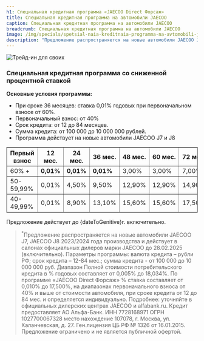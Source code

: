 ```yaml
---
h1: Специальная кредитная программа «JAECOO Direct Форсаж»
title: Специальная кредитная программа на автомобили JAECOO
caption: Специальная кредитная программа на автомобили JAECOO
breadcrumb: Специальная кредитная программа на автомобили JAECOO
image: /img/specials/spetsial-naia-kreditnaia-programma-na-avtomobili-jaecoo/thumb.webp
description: "Предложение распространяется на новые автомобили JAECOO J7, JAECOO J8 2023/2024 года производства и действует в салонах официальных дилеров марки JAECOO до 28.02.2025 (включительно)."
---
```



<picture>
	<source media="(min-width: 640px)" srcset="/img/specials/spetsial-naia-kreditnaia-programma-na-avtomobili-jaecoo/banner.webp" />
	<source media="(min-width: 320px)" srcset="/img/specials/spetsial-naia-kreditnaia-programma-na-avtomobili-jaecoo/thumb.webp" />
	<img src="/img/specials/spetsial-naia-kreditnaia-programma-na-avtomobili-jaecoo/banner.webp" class="w-full mb-10" alt="Трейд-ин для своих" />
</picture>

### **Специальная кредитная программа со сниженной процентной ставкой**

**Основные условия программы:**

<ul class="list-disc pl-5">
	<li>При сроке 36 месяцев: ставка 0,01% годовых при первоначальном взносе от 60%.</li>
	<li>Первоначальный взнос: от 40%</li>
	<li>Срок кредита: от 12 до 84 месяцев.</li>
	<li>Сумма кредита: от 100 000 до 10 000 000 рублей.</li>
	<li>Программа действует на новые автомобили JAECOO J7 и J8</li>
</ul>

<div class="overflow-auto min-w-full mt-14 mb-14">
	<table border="1" class="min-w-full w-full">
		<thead>
			<tr>
				<th>Первый взнос</th>
				<th><strong>12 мес.</strong></th>
				<th><strong>24 мес.</strong></th>
				<th><strong>36 мес.</strong></th>
				<th>48 мес.</th>
				<th>60 мес.</th>
				<th>72 мес.</th>
				<th>84 мес.</th>
			</tr>
		</thead>
		<tbody>
			<tr>
				<td>60% +</td>
				<td><strong>0,01%</strong></td>
				<td><strong>0,01%</strong></td>
				<td><strong>0,01%</strong></td>
				<td>3,00%</td>
				<td>3,00%</td>
				<td>7,00%</td>
				<td>7,00%</td>
			</tr>
			<tr>
				<td>50-59,99%</td>
				<td>0,01%</td>
				<td>4,50%</td>
				<td>9,50%</td>
				<td>12,90%</td>
				<td>12,90%</td>
				<td>14,90%</td>
				<td>14,90%</td>
			</tr>
			<tr>
				<td>40-49,99%</td>
				<td>0,01%</td>
				<td>8,90%</td>
				<td>13,10%</td>
				<td>15,60%</td>
				<td>15,60%</td>
				<td>17,50%</td>
				<td>17,50%</td>
			</tr>
		</tbody>
	</table>
</div>

Предложение действует до {dateToGenitive}г. включительно.

<SpecialSalonsInfo title='Воспользоваться предложением' dataTitle='Воспользоваться предложением. Специальная кредитная программа «JAECOO Direct Форсаж»' dataFormName="Воспользоваться предложением. Специальная кредитная программа «JAECOO Direct Форсаж»" />

> <sup>*</sup>Предложение распространяется на новые автомобили JAECOO J7, JAECOO J8 2023/2024 года производства и действует в салонах официальных дилеров марки JAECOO до 28.02.2025 (включительно). Параметры программы: валюта кредита – рубли РФ; срок кредита – 12-84 мес.; сумма кредита - от 100 000 до 10 000 000 руб. Диапазон Полной стоимости потребительского кредита в % годовых составляет от 0,005% до 18,034%. По программе «JAECOO Direct Форсаж» % ставка составляет от 0,010% до 17,500%, на диапазонах первоначального взноса от 40% и выше от стоимости автомобиля, при сроке кредита от 12 до 84 мес. и определяется индивидуально. Подробнее: уточняйте в официальных дилерских центрах JAECOO и alfabank.ru. Кредит предоставляет АО Альфа-Банк. ИНН 7728168971 ОГРН 1027700067328 место нахождение 107078, г. Москва, ул. Каланчевская, д. 27. Ген.лицензия ЦБ РФ № 1326 от 16.01.2015. Предложение ограничено и не является публичной офертой.